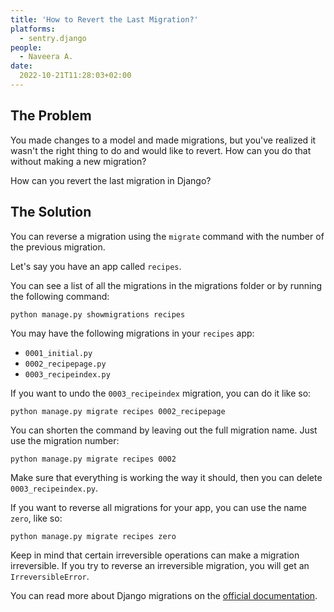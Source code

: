 ```yaml
---
title: 'How to Revert the Last Migration?'
platforms: 
  - sentry.django
people: 
  - Naveera A.
date:
  2022-10-21T11:28:03+02:00
---
```


## The Problem

You made changes to a model and made migrations, but you've realized it wasn't the right thing to do and would like to revert. How can you do that without making a new migration?

How can you revert the last migration in Django?

## The Solution

You can reverse a migration using the `migrate` command with the number of the previous migration.

Let's say you have an app called `recipes`.

You can see a list of all the migrations in the migrations folder or by running the following command:

```shell
python manage.py showmigrations recipes
```

You may have the following migrations in your `recipes` app:

- `0001_initial.py`
- `0002_recipepage.py`
- `0003_recipeindex.py`

If you want to undo the `0003_recipeindex` migration, you can do it like so:

```shell
python manage.py migrate recipes 0002_recipepage
```

You can shorten the command by leaving out the full migration name. Just use the migration number:

```shell
python manage.py migrate recipes 0002
```

Make sure that everything is working the way it should, then you can delete `0003_recipeindex.py`.

If you want to reverse all migrations for your app, you can use the name `zero`, like so:

```shell
python manage.py migrate recipes zero
```

Keep in mind that certain irreversible operations can make a migration irreversible. If you try to reverse an irreversible migration, you will get an `IrreversibleError`.

You can read more about Django migrations on the [official documentation](https://docs.djangoproject.com/en/4.0/topics/migrations/).
